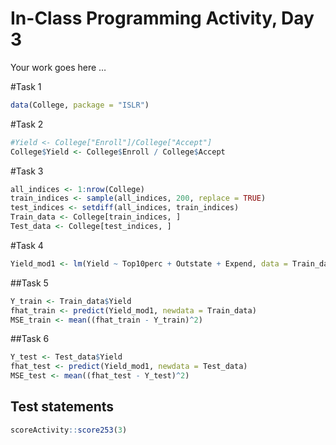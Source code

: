 # In-Class Programming Activity, Day 3

Your work goes here ...

#Task 1
```r
data(College, package = "ISLR")
```

#Task 2
```r
#Yield <- College["Enroll"]/College["Accept"]
College$Yield <- College$Enroll / College$Accept
```

#Task 3
```r
all_indices <- 1:nrow(College)
train_indices <- sample(all_indices, 200, replace = TRUE)
test_indices <- setdiff(all_indices, train_indices)
Train_data <- College[train_indices, ]
Test_data <- College[test_indices, ]
```

#Task 4
```r
Yield_mod1 <- lm(Yield ~ Top10perc + Outstate + Expend, data = Train_data)
```

##Task 5
```r
Y_train <- Train_data$Yield
fhat_train <- predict(Yield_mod1, newdata = Train_data)
MSE_train <- mean((fhat_train - Y_train)^2)
```

##Task 6
```r
Y_test <- Test_data$Yield
fhat_test <- predict(Yield_mod1, newdata = Test_data)
MSE_test <- mean((fhat_test - Y_test)^2)
```
## Test statements

```r
scoreActivity::score253(3)
```